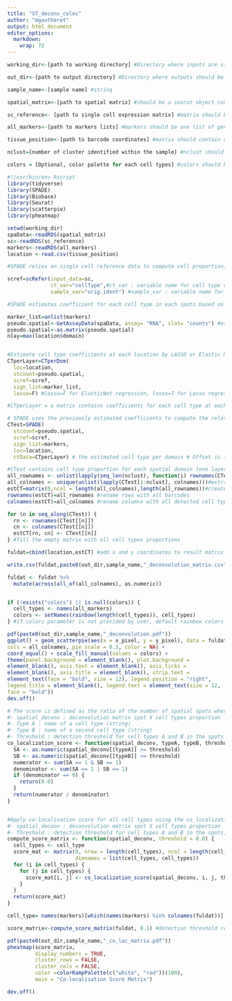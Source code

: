 ```yaml
---
title: "ST_deconv_coloc"
author: "mgautheret"
output: html_document
editor_options: 
  markdown:
    wrap: 72
---
```

```r
working_dir<-[path to working directory] #Directory where inputs are stored 

out_dir<-[path to output directory] #Directory where outputs should be stored

sample_name<-[sample name] #string

spatial_matrix<-[path to spatial matrix] #should be a seurat object containing spatial expression and its metadata which must contains spots cluster annotation  (RDS format)

sc_reference<- [path to single cell expression matrix] #matrix should be an expressionSet class containing single cell gene expression and its metadata which contains annoted cell type (RDS format)

all_markers<-[path to markers lists] #markers should be one list of gene symbols per cell type (RDS format)

tissue_position<-[path to barcode coordinates] #matrix should contain one row per barcode, with 2 columns : x_pixel coordinate and y_pixel coordinate (CSV format)

nclust=[number of cluster identified within the sample] #nclust should be an integer

colors = [Optional, color palette for each cell types] #colors should be a named vector for each cell type e.g. colors = c("Celltype1"="color1", "Celltype2"="color2",...) If not provided colors are defined by default. 
```


```r
#!/usr/bin/env Rscript 
library(tidyverse)
library(SPADE)
library(Biobase)
library(Seurat)
library(scatterpie)
library(pheatmap)
```


```r
setwd(working_dir)
spaData<-readRDS(spatial_matrix)
sc<-readRDS(sc_reference)
markers<-readRDS(all_markers)
location <-read.csv(tissue_position)
```


```r
#SPADE relies on single cell reference data to compute cell proportion, scRefer creates a matrix containing gene expression for each cell type based on the given single-cell data. 

scref=scRefer(input_data=sc, 
              ct_var="cellType",#ct_var : variable name for cell type column
              sample_var="orig.ident") #sample_var : variable name for sample column

```


```r
#SPADE estimates coefficient for each cell type in each spots based on the single-cell reference matrix computed before 

marker_list=unlist(markers) 
pseudo.spatial<-GetAssayData(spaData, assay= "RNA", slot= "counts") #extraction of the spatial expression matrix
pseudo.spatial<-as.matrix(pseudo.spatial) 
nlay=max(location$domain)


#Estimate cell type coefficients at each location by LASSO or Elastic Net regression
CTperLayer=CTperDom(
  loc=location,
  stcount=pseudo.spatial,
  scref=scref,
  sign_list=marker_list,
  lasso=F) #lasso=F for ElasticNet regression, lasso=T for Lasso regression 

#CTperLayer = a matrix contains coefficients for each cell type at each location

```


```r
# SPADE uses the previously estimated coefficients to compute the relative proportions of each cell type across spatial locations within each domain.
CTest=SPADE(
  stcount=pseudo.spatial,
  scref=scref,
  sign_list=markers,
  loc=location,
  ctData=CTperLayer) # the estimated cell type per domain # Offset is the value add on the threshold to binarize coefficient from lasso regression, if not provide by user, then use the mean of all coefficients
```


```r
#CTest contains cell type proportion for each spatial domain (one layer per domain), all layers are integrated to create the deconvolution results matrix 
all_rownames <- unlist(lapply(seq_len(nclust), function(i) rownames(CTest[[i]]))) #extract all rownames across all spatial domains
all_colnames <- unique(unlist(lapply(CTest[1:nclust], colnames)))#extract all colnames across all spatial domains
estCT=matrix(0,ncol = length(all_colnames),length(all_rownames))#create empty matrix where deconvolution results should be stored 
rownames(estCT)=all_rownames #rename rows with all barcodes
colnames(estCT)=all_colnames #rename columns with all detected cell types

for (n in seq_along(CTest)) {
  rn <- rownames(CTest[[n]])
  cn <- colnames(CTest[[n]])
  estCT[rn, cn] <- CTest[[n]]
} #fill the empty matrix with all cell types proportions 

fuldat=cbind(location,estCT) #add x and y coordinates to result matrix 

write.csv(fuldat,paste0(out_dir,sample_name,"_deconvolution_matrix.csv")) #save deconvolution results dataframe

fuldat <- fuldat %>%
  mutate(across(all_of(all_colnames), as.numeric))


if (!exists("colors") || is.null(colors)) {
  cell_types <- names(all_markers) 
  colors <- setNames(rainbow(length(cell_types)), cell_types)
} #if colors parameter is not provided by user, default rainbow colors are used. 


```

```r
pdf(paste0(out_dir,sample_name,"_deconvolution.pdf")) 
ggplot() + geom_scatterpie(aes(x = x_pixel, y = y_pixel), data = fuldat,
cols = all_colnames, pie_scale = 0.3, color = NA) + 
coord_equal() + scale_fill_manual(values = colors) +
theme(panel.background = element_blank(), plot.background =
element_blank(), axis.text = element_blank(), axis.ticks =
element_blank(), axis.title = element_blank(), strip.text =
element_text(face = "bold", size = 12), legend.position = "right",
legend.title = element_blank(), legend.text = element_text(size = 12,
face = "bold")) 
dev.off()
```


```r
# The score is defined as the ratio of the number of spatial spots where both cell types A and B are above a given threshold to the number of spots where at least one of them is above the threshold.
#- spatial_deconv : deconvolution matrix spot X cell types proportion
#- Type A : name of a cell type (string)
#- Type B : name of a second cell type (string)
#- Threshold : detection threshold for cell types A and B in the spots
co_localization_score <- function(spatial_deconv, typeA, typeB, threshold) { 
  SA <- as.numeric(spatial_deconv[[typeA]] >= threshold)
  SB <- as.numeric(spatial_deconv[[typeB]] >= threshold)
  numerator <- sum(SA == 1 & SB == 1)
  denominator <- sum(SA == 1 | SB == 1)
  if (denominator == 0) {
    return(0.0)
  }
  return(numerator / denominator)
}


#Apply co-localisation score for all cell types using the co_localization_score function to generate co-localisation matrix
#- spatial_deconv : deconvolution matrix spot X cell types proportion
#- Threshold : detection threshold for cell types A and B in the spots, default is 0.0. 
compute_score_matrix <- function(spatial_deconv, threshold = 0.0) { 
  cell_types <- cell_type
  score_mat <- matrix(0, nrow = length(cell_types), ncol = length(cell_types),
                      dimnames = list(cell_types, cell_types))
  for (i in cell_types) {
    for (j in cell_types) {
      score_mat[i, j] <- co_localization_score(spatial_deconv, i, j, threshold)
    }
  }
  return(score_mat)
}

cell_type= names(markers)[which(names(markers) %in% colnames(fuldat))]

score_matrix<-compute_score_matrix(fuldat, 0.1) #detection threshold recommended by authors for 10X Visium data

pdf(paste0(out_dir,sample_name,"_co_loc_matrix.pdf"))
pheatmap(score_matrix,
         display_numbers = TRUE, 
         cluster_rows = FALSE,
         cluster_cols = FALSE,
         color =colorRampPalette(c("white", "red"))(100),
         main = "Co-localisation Score Matrix")

dev.off()
```



